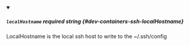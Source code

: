 
<details className="config-field" data-expandable="false" open>
<summary>

##### `localHostname` <span class="config-field-required" data-required="false">required</span> <span class="config-field-type">string</span> <span class="config-field-default"></span> <span class="config-field-enum"></span> {#dev-containers-ssh-localHostname}

LocalHostname is the local ssh host to write to the ~/.ssh/config

</summary>



</details>
